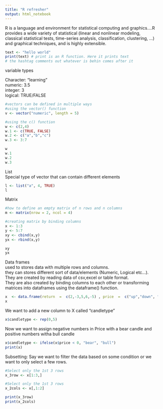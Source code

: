 ```yaml
---
title: "R refresher"
output: html_notebook
---
```

 
R is a language and environment for statistical computing and graphics....R provides a wide variety of statistical (linear and nonlinear modeling, classical statistical tests, time-series analysis, classification, clustering, ...) and graphical techniques, and is highly extensible.

```r
text <- "hello world"
print(text) # print is an R function. Here it prints text
# the hashtag comments out whatever is behin comes after it

```
variable types

Character: "learning"  
numeric: 3.5    
integer: 3  
logical: TRUE/FALSE

```r
#vectors can be defined in multiple ways
#using the vector() function
v <- vector("numeric", length = 5)

#using the c() function
w <- c(2,4) 
w.1 <- c(TRUE, FALSE)
w.2 <- c("a","b","c")
w.3 <- 3:7

w
w.1
w.2
w.3

```

List  
Special type of vector that can contain different elements
```r
l <- list("a", 4, TRUE)
l
```

Matrix
```r
#how to define an empty matrix of n rows and n columns
m <- matrix(nrow = 2, ncol = 4)

#creating matrix by binding columns
x <- 1:3
y <- 5:7
xy <- cbind(x,y)
yx <- rbind(x,y)

xy
yx
```

Data frames  
used to stores data with multiple rows and columns.   
they can stores different sort of data/elements (Numeric, Logical etc...).   
They are created by reading data of csv,excel or table format.   
They are also created by binding columns to each other or transforming matrices into dataframes using the dataframe() function.
```r
x  <- data.frame(return  =  c(2,-3,5,6,-5) , price  =  c("up","down", "up", "up", "down"))
x
```

We want to add a new column to X called "candletype"

```r
x$candletype <- rep(0,5)
```

Now we want to assign negative numbers in Price with a bear candle and positive numbers witha bull candle

```r
x$candletype <- ifelse(x$price < 0, "bear", "bull")
print(x)
```

Subsetting:  Say we want to filter the data based on some condition or we want to only select a few rows.
```r
#Select only the 1st 3 rows
x_3row <- x[1:3,]

#Select only the 1st 3 rows
x_2cols <- x[,1:2]

print(x_3row)
print(x_2cols)
```

